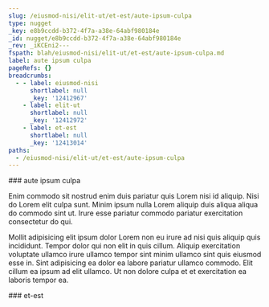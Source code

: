 ```yaml
---
slug: /eiusmod-nisi/elit-ut/et-est/aute-ipsum-culpa
type: nugget
_key: e8b9ccdd-b372-4f7a-a38e-64abf980184e
_id: nugget/e8b9ccdd-b372-4f7a-a38e-64abf980184e
_rev: _iKCEni2---
fspath: blah/eiusmod-nisi/elit-ut/et-est/aute-ipsum-culpa.md
label: aute ipsum culpa
pageRefs: {}
breadcrumbs:
  - - label: eiusmod-nisi
      shortlabel: null
      _key: '12412967'
    - label: elit-ut
      shortlabel: null
      _key: '12412972'
    - label: et-est
      shortlabel: null
      _key: '12413014'
paths:
  - /eiusmod-nisi/elit-ut/et-est/aute-ipsum-culpa
---
```


<NuggetArea>
<Nugget slug="/eiusmod-nisi/elit-ut/et-est/aute-ipsum-culpa" type="nugget" _key="e8b9ccdd-b372-4f7a-a38e-64abf980184e" _id="nugget/e8b9ccdd-b372-4f7a-a38e-64abf980184e" _rev="_iKCEni2---" fspath="blah/eiusmod-nisi/elit-ut/et-est/aute-ipsum-culpa.md" label="aute ipsum culpa" paths="/eiusmod-nisi/elit-ut/et-est/aute-ipsum-culpa">
<NuggetBody>
### aute ipsum culpa

Enim commodo sit nostrud enim duis pariatur quis Lorem nisi id aliquip. Nisi do Lorem elit culpa sunt. Minim ipsum nulla Lorem aliquip duis aliqua aliqua do commodo sint ut. Irure esse pariatur commodo pariatur exercitation consectetur do qui.

Mollit adipisicing elit ipsum dolor Lorem non eu irure ad nisi quis aliquip quis incididunt. Tempor dolor qui non elit in quis cillum. Aliquip exercitation voluptate ullamco irure ullamco tempor sint minim ullamco sint quis eiusmod esse in. Sint adipisicing ea dolor ea labore pariatur ullamco commodo. Elit cillum ea ipsum ad elit ullamco. Ut non dolore culpa et et exercitation ea laboris tempor ea.

</NuggetBody>
<Breadcrumbs>
<Crumbs>
<Crumb _key="12412967" label="eiusmod-nisi" /><Crumb _key="12412972" label="elit-ut" /><Crumb _key="12413014" label="et-est" />
</Crumbs>
</Breadcrumbs>
</Nugget>

<NuggetsInbound>
</NuggetsInbound>
<NuggetsOutbound>
</NuggetsOutbound>
</NuggetArea>
<PassagesInbound>
<Passage direction="inbound" type="passage" _key="12413014" _id="passage/12413014" _rev="_iKCEniy--A" label="et-est" passage="et-est" fspath="blah/eiusmod-nisi/elit-ut/et-est" paths="/eiusmod-nisi/elit-ut/et-est" slug="/eiusmod-nisi/elit-ut/et-est">
<NuggetBody>
### et-est

</NuggetBody>
<Breadcrumbs>
<Crumbs>
<Crumb _key="12412967" label="eiusmod-nisi" /><Crumb _key="12412972" label="elit-ut" />
</Crumbs>
</Breadcrumbs>
</Passage>

</PassagesInbound>
<PassagesOutbound>
</PassagesOutbound>